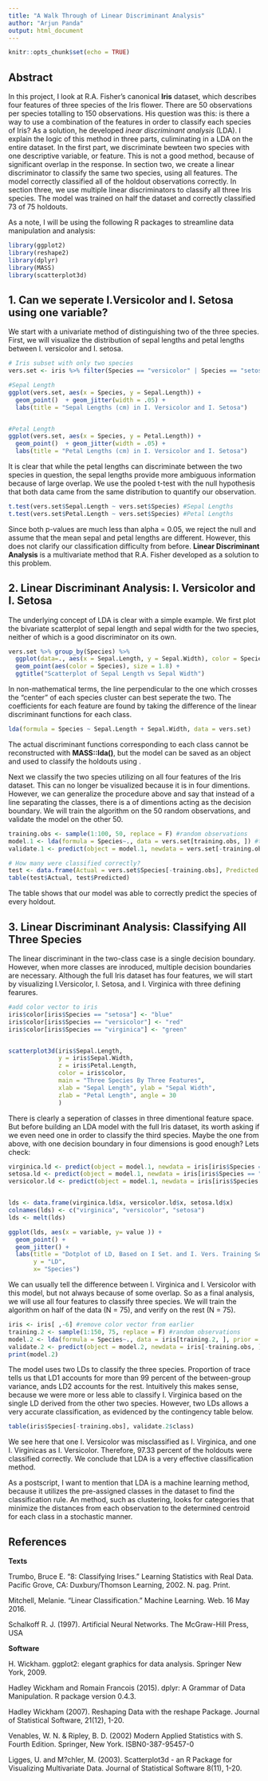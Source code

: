 ```yaml
---
title: "A Walk Through of Linear Discriminant Analysis"
author: "Arjun Panda"
output: html_document
---
```


```r
knitr::opts_chunk$set(echo = TRUE)
```

## Abstract

In this project, I look at R.A. Fisher's canonical **Iris** dataset, which describes four features of three species of the Iris flower. There are 50 observations per species totalling to 150 observations. His question was this: is there a way to use a combination of the features in order to classify each species of Iris? As a solution, he developed *inear discriminant analysis* (LDA). I explain the logic of this method in three parts, culiminating in a LDA on the entire dataset. In the first part, we discriminate bewteen two species with one descriptive variable, or feature. This is not a good method, because of significant overlap in the response. In section two, we create a linear discriminator to classify the same two species, using all features. The model correctly classified all of the holdout observations correctly. In section three, we use multiple linear discriminators to classify all three Iris species. The model was trained on half the dataset and correctly classified 73 of 75 holdouts. 

As a note, I will be using the following R packages to streamline data manipulation and analysis:

```r

library(ggplot2)
library(reshape2)
library(dplyr)
library(MASS)
library(scatterplot3d)

```

## 1. Can we seperate I.Versicolor and I. Setosa using one variable? 

We start with a univariate method of distinguishing two of the three species. First, we will visualize the distribution of sepal lengths and petal lengths between I. versicolor and I. setosa.

```r
# Iris subset with only two species
vers.set <- iris %>% filter(Species == "versicolor" | Species == "setosa")

#Sepal Length
ggplot(vers.set, aes(x = Species, y = Sepal.Length)) + 
  geom_point()  + geom_jitter(width = .05) + 
  labs(title = "Sepal Lengths (cm) in I. Versicolor and I. Setosa")


#Petal Length
ggplot(vers.set, aes(x = Species, y = Petal.Length)) + 
  geom_point()  + geom_jitter(width = .05) +
  labs(title = "Petal Lengths (cm) in I. Versicolor and I. Setosa") 
```

It is clear that while the petal lengths can discriminate between the two species in question, the sepal lengths provide more ambiguous information because of large overlap. We use the pooled t-test with the null hypothesis that both data came from the same distribution to quantify our observation. 

```r
t.test(vers.set$Sepal.Length ~ vers.set$Species) #Sepal Lengths
t.test(vers.set$Petal.Length ~ vers.set$Species) #Petal Lengths
```

Since both p-values are much less than alpha = 0.05, we reject the null and assume that the mean sepal and petal lengths are different. However, this does not clarify our classification difficulty from before. **Linear Discriminant Analysis** is a multivariate method that R.A. Fisher developed as a solution to this problem. 

## 2. Linear Discriminant Analysis: I. Versicolor and I. Setosa

The underlying concept of LDA is clear with a simple example. We first plot the bivariate scatterplot of sepal length and sepal width for the two species, neither of which is a good discriminator on its own. 

```r
vers.set %>% group_by(Species) %>% 
  ggplot(data=., aes(x = Sepal.Length, y = Sepal.Width), color = Species) + 
  geom_point(aes(color = Species), size = 1.8) +
  ggtitle("Scatterplot of Sepal Length vs Sepal Width")
```

In non-mathematical terms, the line perpendicular to the one which crosses the "center" of each species cluster can best seperate the two. The coefficients for each feature are found by taking the difference of the linear discriminant functions for each class. 

```r
lda(formula = Species ~ Sepal.Length + Sepal.Width, data = vers.set)
```

The actual discriminant functions corresponding to each class cannot be reconstructed with **MASS::lda()**, but the model can be saved as an object and used to classify the holdouts using \textbf{MASS::predict()}. 

Next we classify the two species utilizing on all four features of the Iris dataset. This can no longer be visualized because it is in four dimentions. However, we can generalize the procedure above and say that instead of a line separating the classes, there is a \emph{hyperplane} of \emph{N-1} dimentions acting as the decision boundary. We will train the algorithm on the 50 random observations, and validate the model on the other 50. 

```r
training.obs <- sample(1:100, 50, replace = F) #random observations
model.1 <- lda(formula = Species~., data = vers.set[training.obs, ]) #training
validate.1 <- predict(object = model.1, newdata = vers.set[-training.obs, ]) #validation

# How many were classified correctly?
test <- data.frame(Actual = vers.set$Species[-training.obs], Predicted = validate.1$class)
table(test$Actual, test$Predicted)
```

The table shows that our model was able to correctly predict the species of every holdout. 

## 3. Linear Discriminant Analysis: Classifying All Three Species

The linear discriminant in the two-class case is a single decision boundary. However, when more classes are inroduced, multiple decision boundaries are necessary. Although the full Iris dataset has four features, we will start by visualizing I.Versicolor, I. Setosa, and I. Virginica with three defining fearures. 

```r
#add color vector to iris
iris$color[iris$Species == "setosa"] <- "blue"
iris$color[iris$Species == "versicolor"] <- "red"
iris$color[iris$Species == "virginica"] <- "green"


scatterplot3d(iris$Sepal.Length, 
              y = iris$Sepal.Width, 
              z = iris$Petal.Length,
              color = iris$color,
              main = "Three Species By Three Features",
              xlab = "Sepal Length", ylab = "Sepal Width",
              zlab = "Petal Length", angle = 30
              )
```

There is clearly a seperation of classes in three dimentional feature space. But before building an LDA model with the full Iris dataset, its worth asking if we even need one in order to classify the third species. Maybe the one from above, with one decision boundary in four dimensions is good enough? Lets check:

```r
virginica.ld <- predict(object = model.1, newdata = iris[iris$Species == "virginica",-6])
setosa.ld <- predict(object = model.1, newdata = iris[iris$Species == "setosa",-6])
versicolor.ld <- predict(object = model.1, newdata = iris[iris$Species == "versicolor",-6])


lds <- data.frame(virginica.ld$x, versicolor.ld$x, setosa.ld$x)
colnames(lds) <- c("virginica", "versicolor", "setosa")
lds <- melt(lds)

ggplot(lds, aes(x = variable, y= value )) + 
  geom_point() + 
  geom_jitter() + 
  labs(title = "Dotplot of LD, Based on I Set. and I. Vers. Training Set",
       y = "LD",
       x= "Species")
```

We can usually tell the difference between I. Virginica and I. Versicolor with this model, but not always because of some overlap. So as a final analysis, we will use all four features to classify three species. We will train the algorithm on half of the data (N = 75), and verify on the rest (N = 75). 

```r
iris <- iris[ ,-6] #remove color vector from earlier
training.2 <- sample(1:150, 75, replace = F) #random observations
model.2 <- lda(formula = Species~., data = iris[training.2, ], prior = c(1,1,1)/3) #training
validate.2 <- predict(object = model.2, newdata = iris[-training.obs, ]) #validation
print(model.2)
```

The model uses two LDs to classify the three species. Proportion of trace tells us that LD1 accounts for more than 99 percent of the between-group variance, ands LD2 accounts for the rest. Intuitively this makes sense, because we were more or less able to classify I. Virginica based on the single LD derived from the other two species. However, two LDs allows a very accurate classification, as evidenced by the contingency table below.

```r
table(iris$Species[-training.obs], validate.2$class)
```

We see here that one I. Versicolor was misclassified as I. Virginica, and one I. Virginicas as I. Versicolor. Therefore, 97.33 percent of the holdouts were classified correctly. We conclude that LDA is a very effective classification method. 

As a postscript, I want to mention that LDA is a \emph{supervised} machine learning method, because it utilizes the pre-assigned classes in the dataset to find the classification rule. An \emph{unsupervised} method, such as clustering, looks for categories that minimize the distances from each observation to the determined centroid for each class in a stochastic manner. 

## References

**Texts**

Trumbo, Bruce E. "8: Classifying Irises." Learning Statistics with Real Data. Pacific Grove, CA: Duxbury/Thomson Learning, 2002. N. pag. Print.

Mitchell, Melanie. "Linear Classification." Machine Learning. Web. 16 May 2016.

Schalkoff R. J. (1997). Artificial Neural Networks. The McGraw-Hill Press, USA

**Software**

H. Wickham. ggplot2: elegant graphics for data analysis. Springer New York, 2009.

Hadley Wickham and Romain Francois (2015). dplyr: A Grammar of Data Manipulation. R package version 0.4.3.

Hadley Wickham (2007). Reshaping Data with the reshape Package. Journal of Statistical Software, 21(12), 1-20.

Venables, W. N. & Ripley, B. D. (2002) Modern Applied Statistics with S. Fourth Edition. Springer, New York. ISBN0-387-95457-0
  
Ligges, U. and M?chler, M. (2003). Scatterplot3d - an R Package for Visualizing Multivariate Data. Journal of Statistical Software 8(11), 1-20.







